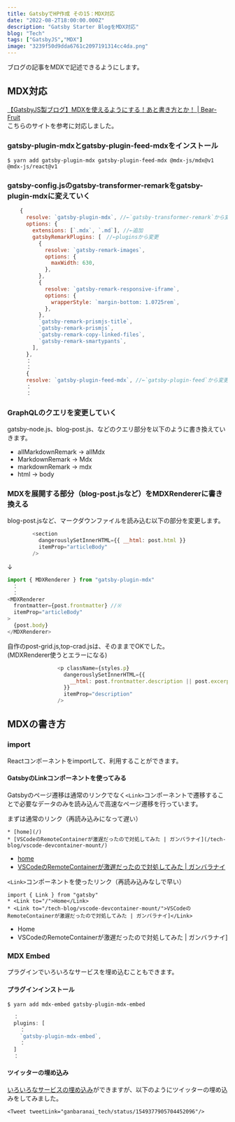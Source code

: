 ```yaml
---
title: GatsbyでHP作成 その15：MDX対応
date: "2022-08-2T18:00:00.000Z"
description: "Gatsby Starter BlogをMDX対応"
blog: "Tech"
tags: ["GatsbyJS","MDX"]
image: "3239f50d9dda6761c2097191314cc4da.png"
---
```



ブログの記事をMDXで記述できるようにします。

## MDX対応

[【GatsbyJS製ブログ】MDXを使えるようにする！あと書き方とか！ | Bear-Fruit](https://bear-fruit.online/how-to-use-mdx/)  
こちらのサイトを参考に対応しました。


### gatsby-plugin-mdxとgatsby-plugin-feed-mdxをインストール
```
$ yarn add gatsby-plugin-mdx gatsby-plugin-feed-mdx @mdx-js/mdx@v1 @mdx-js/react@v1
```

### gatsby-config.jsのgatsby-transformer-remarkをgatsby-plugin-mdxに変えていく

```js{2,4-5,27}:title=gatsby-config.js
    {
      resolve: `gatsby-plugin-mdx`, //←`gatsby-transformer-remark`から変更
      options: {
        extensions: [`.mdx`, `.md`], //←追加
        gatsbyRemarkPlugins: [　//←pluginsから変更
          {
            resolve: `gatsby-remark-images`,
            options: {
              maxWidth: 630,
            },
          },
          {
            resolve: `gatsby-remark-responsive-iframe`,
            options: {
              wrapperStyle: `margin-bottom: 1.0725rem`,
            },
          },
          `gatsby-remark-prismjs-title`,
          `gatsby-remark-prismjs`,
          `gatsby-remark-copy-linked-files`,
          `gatsby-remark-smartypants`,
        ],
      },
      ：
      ：
      {
      resolve: `gatsby-plugin-feed-mdx`, //←`gatsby-plugin-feed`から変更
      ：
      ：
```

### GraphQLのクエリを変更していく

gatsby-node.js、blog-post.js、などのクエリ部分を以下のように書き換えていきます。

* allMarkdownRemark → allMdx
* MarkdownRemark → Mdx
* markdownRemark → mdx
* html → body



### MDXを展開する部分（blog-post.jsなど）をMDXRendererに書き換える

blog-post.jsなど、マークダウンファイルを読み込む以下の部分を変更します。

```js:title=blog-post.js
        <section
          dangerouslySetInnerHTML={{ __html: post.html }}
          itemProp="articleBody"
        />
```
↓
```js:title=blog-post.js
import { MDXRenderer } from "gatsby-plugin-mdx"
　：
　：
<MDXRenderer
  frontmatter={post.frontmatter} //※
  itemProp="articleBody"
>
  {post.body}
</MDXRenderer>
```


自作のpost-grid.js,top-crad.jsは、そのままでOKでした。  
(MDXRenderer使うとエラーになる)
```js:title=post-grid.js
                <p className={styles.p}
                  dangerouslySetInnerHTML={{
                    __html: post.frontmatter.description || post.excerpt,
                  }}
                  itemProp="description"
                />
```

## MDXの書き方

### import

Reactコンポーネントをimportして、利用することができます。

#### GatsbyのLinkコンポーネントを使ってみる

Gatsbyのページ遷移は通常のリンクでなく`<Link>`コンポーネントで遷移することで必要なデータのみを読み込んで高速なページ遷移を行っています。  

まずは通常のリンク（再読み込みになって遅い）
```md:title=index.mdx
* [home](/)  
* [VSCodeのRemoteContainerが激遅だったので対処してみた | ガンバラナイ](/tech-blog/vscode-devcontainer-mount/)
```
* [home](/)  
* [VSCodeのRemoteContainerが激遅だったので対処してみた | ガンバラナイ](/tech-blog/vscode-devcontainer-mount/)

`<Link>`コンポーネントを使ったリンク（再読み込みなしで早い）
```jsx:title=index.mdx
import { Link } from "gatsby"
* <Link to="/">Home</Link>  
* <Link to="/tech-blog/vscode-devcontainer-mount/">VSCodeのRemoteContainerが激遅だったので対処してみた | ガンバラナイ]</Link>
```
* <Link to="/">Home</Link>  
* <Link to="/tech-blog/vscode-devcontainer-mount/">VSCodeのRemoteContainerが激遅だったので対処してみた | ガンバラナイ]</Link>

### MDX Embed

プラグインでいろいろなサービスを埋め込むこともできます。

#### プラグインインストール

```
$ yarn add mdx-embed gatsby-plugin-mdx-embed
``` 

```jsx:title=gatsby-config.js
  ：
  plugins: [
    ：
    `gatsby-plugin-mdx-embed`,
    ：
  ]
  ：
```

#### ツイッターの埋め込み

[いろいろなサービスの埋め込み](https://www.mdx-embed.com/?path=/docs/introduction--page)ができますが、以下のようにツイッターの埋め込みをしてみました。

```jsx:title=index.mdx
<Tweet tweetLink="ganbaranai_tech/status/1549377905704452096"/>
```
<Tweet tweetLink="ganbaranai_tech/status/1549377905704452096"/>
